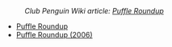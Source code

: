 :''Club Penguin Wiki article: [[clubpenguinwiki:Puffle Roundup|Puffle Roundup]]''

*[[Media:Roundup.swf|Puffle Roundup]]
*[[Media:PuffleRoundup2006.swf|Puffle Roundup (2006)]]
